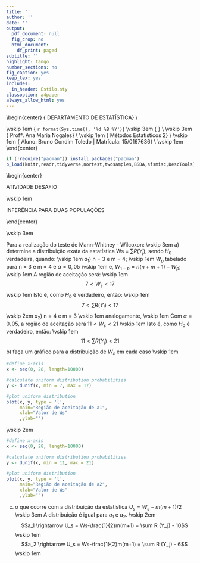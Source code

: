 ```yaml
---
title: ''
author: ''
date: ''
output:
  pdf_document: null
  fig_crop: no
  html_document:
    df_print: paged
subtitle: ''
highlight: tango
number_sections: no
fig_caption: yes
keep_tex: yes
includes:
  in_header: Estilo.sty
classoption: a4paper
always_allow_html: yes
---
```

  
  
\begin{center}
{\Large
  DEPARTAMENTO DE ESTATÍSTICA} \\
\vspace{0.5cm}
\begin{figure}[!t]
\centering
\includegraphics[width=9cm, keepaspectratio]{logo-UnB.eps}
\end{figure}
\vskip 1em
{\large
  `r format(Sys.time(), '%d %B %Y')`}
\vskip 3em
{\LARGE
  \textbf{Atividade 4.3}} \\
\vskip 3em
{\Large
  Profª. Ana Maria Nogales} \\
\vskip 1em
{\Large
  Métodos Estatísticos 2} \\
\vskip 1em
{\Large
  Aluno: Bruno Gondim Toledo | Matrícula: 15/0167636} \\
\vskip 1em
\end{center}

\newpage

```r
if (!require("pacman")) install.packages("pacman")
p_load(knitr,readr,tidyverse,nortest,twosamples,BSDA,sfsmisc,DescTools)
```

\begin{center}

ATIVIDADE DESAFIO

\vskip 1em

INFERÊNCIA PARA DUAS POPULAÇÕES

\end{center}

\vskip 3em

Para a realização do teste de Mann-Whitney - Wilcoxon:
\vskip 3em
a) determine a distribuição exata da estatística Ws = $\sum R(Y_j)$, sendo $H_0$ verdadeira, quando:
\vskip 1em
$a_1$) n = 3 e m = 4; 
\vskip 1em
$W_p$ tabelado para n = 3 e m = 4 e $\alpha=0,05$
\vskip 1em
e, $W_{1-p} = n(n+m+1)-W_p$;
\vskip 1em
A região de aceitação será:
\vskip 1em
$$7 < W_{s} < 17$$
\vskip 1em
Isto é, como $H_0$ é verdadeiro, então:
\vskip 1em
$$7<\sum R(Y_j)<17$$
\vskip 2em
$a_2$) n = 4 e m = 3
\vskip 1em
analogamente,
\vskip 1em
Com $\alpha=0,05$, a região de aceitação será $11 < W_{s} < 21$
\vskip 1em
Isto é, como $H_0$ é verdadeiro, então:
\vskip 1em
$$11<\sum R(Y_j)<21$$
\newpage
b) faça um gráfico para a distribuição de $W_s$ em cada caso
\vskip 1em
```r
#define x-axis
x <- seq(0, 28, length=10000)

#calculate uniform distribution probabilities
y <- dunif(x, min = 7, max = 17)

#plot uniform distribution
plot(x, y, type = 'l',
     main="Região de aceitação de a1",
     xlab="Valor de Ws"
     ,ylab="")
```
\vskip 2em
```r
#define x-axis
x <- seq(0, 28, length=10000)

#calculate uniform distribution probabilities
y <- dunif(x, min = 11, max = 21)

#plot uniform distribution
plot(x, y, type = 'l',
     main="Região de aceitação de a2",
     xlab="Valor de Ws"
     ,ylab="")
```
\newpage
c) o que ocorre com a distribuição da estatística $U_s = W_s - m(m+1) / 2$ 
\vskip 3em
A distribuição é igual para $a_1$ e $a_2$.
\vskip 2em
$$a_1 \rightarrow U_s = Ws-\frac{1}{2}m(m+1) = \sum R (Y_j) - 10$$
\vskip 1em
$$a_2 \rightarrow U_s = Ws-\frac{1}{2}m(m+1) = \sum R (Y_j) - 6$$
\vskip 1em